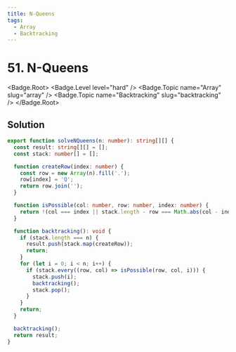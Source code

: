 ```yaml
---
title: N-Queens
tags:
  - Array
  - Backtracking
---
```


# 51. N-Queens

<Badge.Root>
  <Badge.Level level="hard" />
  <Badge.Topic name="Array" slug="array" />
  <Badge.Topic name="Backtracking" slug="backtracking" />
</Badge.Root>

## Solution

```typescript filename="solution.ts" copy
export function solveNQueens(n: number): string[][] {
  const result: string[][] = [];
  const stack: number[] = [];

  function createRow(index: number) {
    const row = new Array(n).fill('.');
    row[index] = 'Q';
    return row.join('');
  }

  function isPossible(col: number, row: number, index: number) {
    return !(col === index || stack.length - row === Math.abs(col - index));
  }

  function backtracking(): void {
    if (stack.length === n) {
      result.push(stack.map(createRow));
      return;
    }
    for (let i = 0; i < n; i++) {
      if (stack.every((row, col) => isPossible(row, col, i))) {
        stack.push(i);
        backtracking();
        stack.pop();
      }
    }
    return;
  }

  backtracking();
  return result;
}
```

<ProblemLink
  codingSite="leetcode"
  href="https://leetcode.com/problems/n-queens/"
  title="N-Queens"
/>
